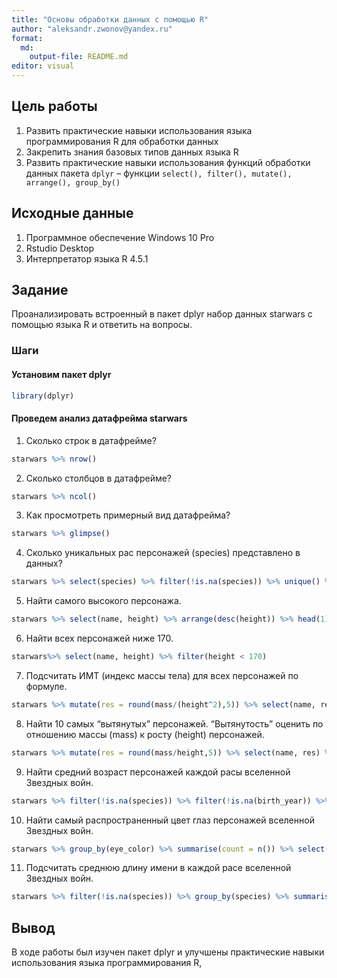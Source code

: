 ```yaml
---
title: "Основы обработки данных с помощью R"
author: "aleksandr.zwonov@yandex.ru"
format: 
  md:
    output-file: README.md
editor: visual
---
```


## Цель работы

1.  Развить практические навыки использования языка программирования R для обработки данных
2.  Закрепить знания базовых типов данных языка R
3.  Развить практические навыки использования функций обработки данных пакета `dplyr` – функции `select(), filter(), mutate(), arrange(), group_by()`

## Исходные данные

1.  Программное обеспечение Windows 10 Pro
2.  Rstudio Desktop
3.  Интерпретатор языка R 4.5.1

## Задание

Проанализировать встроенный в пакет dplyr набор данных starwars с помощью языка R и ответить на вопросы.

### Шаги

#### Установим пакет dplyr

```r
library(dplyr)
```

#### Проведем анализ датафрейма starwars

1.  Сколько строк в датафрейме?

```r
starwars %>% nrow()
```

2.  Сколько столбцов в датафрейме?

```r
starwars %>% ncol()
```

3.  Как просмотреть примерный вид датафрейма?

```r
starwars %>% glimpse()
```

4.  Сколько уникальных рас персонажей (species) представлено в данных?

```r
starwars %>% select(species) %>% filter(!is.na(species)) %>% unique() %>% count() 
```

5.  Найти самого высокого персонажа.

```r
starwars %>% select(name, height) %>% arrange(desc(height)) %>% head(1) 
```

6.  Найти всех персонажей ниже 170.

```r
starwars%>% select(name, height) %>% filter(height < 170)
```

7.  Подсчитать ИМТ (индекс массы тела) для всех персонажей по формуле.

```r
starwars %>% mutate(res = round(mass/(height^2),5)) %>% select(name, res)
```

8.  Найти 10 самых “вытянутых” персонажей. “Вытянутость” оценить по отношению массы (mass) к росту (height) персонажей.

```r
starwars %>% mutate(res = round(mass/height,5)) %>% select(name, res) %>% arrange(res) %>% head(10)
```

9.  Найти средний возраст персонажей каждой расы вселенной Звездных войн.

```r
starwars %>% filter(!is.na(species)) %>% filter(!is.na(birth_year)) %>% group_by( species) %>% summarise(mean_age = mean(100 - birth_year)) %>% select(species, mean_age)
```

10. Найти самый распространенный цвет глаз персонажей вселенной Звездных войн.

```r
starwars %>% group_by(eye_color) %>% summarise(count = n()) %>% select(eye_color, count) %>% arrange(desc(count)) %>% head(1)
```

11. Подсчитать среднюю длину имени в каждой расе вселенной Звездных войн.

```r
starwars %>% filter(!is.na(species)) %>% group_by(species) %>% summarise(mean_len = mean(nchar(name))) %>% select(species, mean_len)
```

## Вывод

В ходе работы был изучен пакет dplyr и улучшены практические навыки использования языка программирования R,
